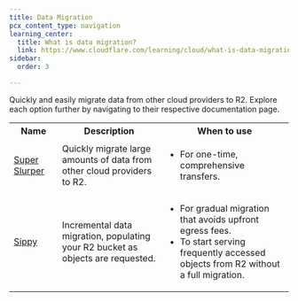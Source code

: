 ```yaml
---
title: Data Migration
pcx_content_type: navigation
learning_center:
  title: What is data migration?
  link: https://www.cloudflare.com/learning/cloud/what-is-data-migration/
sidebar:
  order: 3

---
```


Quickly and easily migrate data from other cloud providers to R2. Explore each option further by navigating to their respective documentation page.

<table>
  <tbody>
    <th colspan="5" rowspan="1" style="width:160px">
        Name
    </th>
    <th colspan="5" rowspan="1">
      Description
    </th>
    <th colspan="5" rowspan="1">
      When to use
    </th>
    <tr>
      <td colspan="5" rowspan="1">
        <a href="/r2/data-migration/super-slurper/">Super Slurper</a>
      </td>
      <td colspan="5" rowspan="1">
        Quickly migrate large amounts of data from other cloud providers to R2.
      </td>
      <td colspan="5" rowspan="1">
        <ul>
            <li>For one-time, comprehensive transfers.</li>
        </ul>
      </td>
    </tr>
    <tr>
      <td colspan="5" rowspan="1">
        <a href="/r2/data-migration/sippy/">Sippy</a>
      </td>
      <td colspan="5" rowspan="1">
        Incremental data migration, populating your R2 bucket as objects are requested.
      </td>
      <td colspan="5" rowspan="1">
        <ul>
            <li>For gradual migration that avoids upfront egress fees.</li>
            <li>To start serving frequently accessed objects from R2 without a full migration.</li>
        </ul>
      </td>
    </tr>
  </tbody>
</table>
